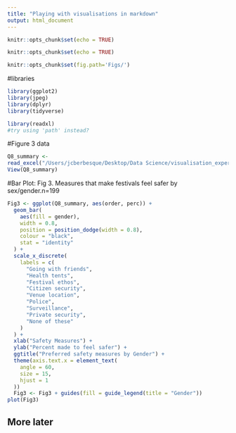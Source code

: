 ```yaml
---
title: "Playing with visualisations in markdown"
output: html_document
---
```


```r
knitr::opts_chunk$set(echo = TRUE)
```

```r
knitr::opts_chunk$set(echo = TRUE)
```
```r
knitr::opts_chunk$set(fig.path='Figs/')
```

#libraries
```r
library(ggplot2)
library(jpeg)
library(dplyr)
library(tidyverse)

library(readxl)
#try using 'path' instead?


```
#Figure 3 data
```r

Q8_summary <-
read_excel("/Users/jcberbesque/Desktop/Data Science/visualisation_experiments/visualisation_experiments/Q8_summary.xlsx")
View(Q8_summary) 
```
#Bar Plot: Fig 3. Measures that make festivals feel safer by sex/gender.n=199
```r
Fig3 <- ggplot(Q8_summary, aes(order, perc)) +
  geom_bar(
    aes(fill = gender),
    width = 0.8,
    position = position_dodge(width = 0.8),
    colour = "black",
    stat = "identity"
  ) +
  scale_x_discrete(
    labels = c(
      "Going with friends",
      "Health tents",
      "Festival ethos",
      "Citizen security",
      "Venue location",
      "Police",
      "Surveillance",
      "Private security",
      "None of these"
    )
  ) +
  xlab("Safety Measures") +
  ylab("Percent made to feel safer") +
  ggtitle("Preferred safety measures by Gender") +
  theme(axis.text.x = element_text(
    angle = 60,
    size = 15,
    hjust = 1
  ))
  Fig3 <- Fig3 + guides(fill = guide_legend(title = "Gender"))
plot(Fig3)
```

## More later




